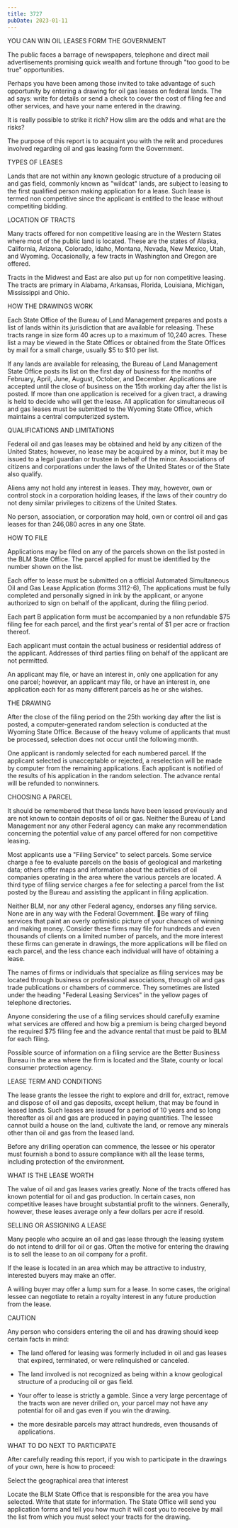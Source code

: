 ```yaml
---
title: 3727
pubDate: 2023-01-11
---
```


YOU CAN WIN OIL LEASES FORM THE GOVERNMENT

The public faces a barrage of newspapers, telephone and direct
mail advertisements promising quick wealth and fortune through
"too good to be true" opportunities.

Perhaps you have been among those invited to take advantage of
such opportunity by entering a drawing for oil gas leases on
federal lands. The ad says: write for details or send a check to
cover the cost of filing fee and other services, and have your
name entered in the drawing.

It is really possible to strike it rich? How slim are the odds
and what are the risks?

The purpose of this report is to acquaint you with the relit and
procedures involved regarding oil and gas leasing form the
Government.

TYPES OF LEASES

Lands that are not within any known geologic structure of a
producing oil and gas field, commonly known as "wildcat" lands,
are subject to leasing to the first qualified person making
application for a lease. Such lease is termed non competitive
since the applicant is entitled to the lease without competiting
bidding.

LOCATION OF TRACTS

Many tracts offered for non competitive leasing are in the
Western States where most of the public land is located. These
are the states of Alaska, California, Arizona, Colorado, Idaho,
Montana, Nevada, New Mexico, Utah, and Wyoming. Occasionally, a
few tracts in Washington and Oregon are offered.

Tracts in the Midwest and East are also put up for non
competitive leasing. The tracts are primary in Alabama, Arkansas,
Florida, Louisiana, Michigan, Mississippi and Ohio.

HOW THE DRAWINGS WORK

Each State Office of the Bureau of Land Management prepares and
posts a list of lands within its jurisdiction that are available
for releasing. These tracts range in size form 40 acres up to a
maximum of 10,240 acres. These list a may be viewed in the State
Offices or obtained from the State Offices by mail for a small
charge, usually $5 to $10 per list.

If any lands are available for releasing, the Bureau of Land
Management State Office posts its list on the first day of
business for the months of February, April, June, August,
October, and December. Applications are accepted until the close
of business on the 15th working day after the list is posted. If
more than one application is received for a given tract, a
drawing is held to decide who will get the lease. All application
for simultaneous oil and gas leases must be submitted to the
Wyoming State Office, which maintains a central computerized
system.

QUALIFICATIONS AND LIMITATIONS

Federal oil and gas leases may be obtained and held by any
citizen of the United States; however, no lease may be acquired
by a minor, but it may be issued to a legal guardian or trustee
in behalf of the minor. Associations of citizens and corporations
under the laws of the United States or of the State also qualify. 

Aliens amy not hold any interest in leases. They may, however,
own or control stock in a corporation holding leases, if the laws
of their country do not deny similar privileges to citizens of
the United States.

No person, association, or corporation may hold, own or control
oil and gas leases for than 246,080 acres in any one State.

HOW TO FILE

Applications may be filed on any of the parcels shown on the list
posted in the BLM State Office. The parcel applied for must be
identified by the number shown on the list.

Each offer to lease must be submitted on a official Automated
Simultaneous Oil and Gas Lease Application (forms 3112-6), The
applications must be fully completed and personally signed in ink
by the applicant, or anyone authorized to sign on behalf of the
applicant, during the filing period.

Each part B application form must be accompanied by a non
refundable $75 filing fee for each parcel, and the first year's
rental of $1 per acre or fraction thereof.

Each applicant must contain the actual business or residential
address of the applicant. Addresses of third parties filing on
behalf of the applicant are not permitted.

An applicant may file, or have an interest in, only one
application for any one parcel; however, an applicant may file,
or have an interest in, one application each for as many
different parcels as he or she wishes.

THE DRAWING

After the close of the filing period on the 25th working day
after the list is posted, a computer-generated random selection
is conducted at the Wyoming State Office. Because of the heavy
volume of applicants that must be processed, selection does not
occur until the following month.

One applicant is randomly selected for each numbered parcel. If
the applicant selected is unacceptable or rejected, a reselection
will be made by computer from the remaining applications. Each
applicant is notified of the results of his application in the
random selection. The advance rental will be refunded to
nonwinners.

CHOOSING A PARCEL

It should be remembered that these lands have been leased
previously and are not known to contain deposits of oil or gas.
Neither the Bureau of Land Management nor any other Federal
agency can make any recommendation concerning the potential value
of any parcel offered for non competitive leasing.

Most applicants use a "Filing Service" to select parcels. Some
service charge a fee to evaluate parcels on the basis of
geological and marketing data; others offer maps and information
about the activities of oil companies operating in the area where
the various parcels are located. A third type of filing service
charges a fee for selecting a parcel from the list posted by the
Bureau and assisting the applicant in filing application.

Neither BLM, nor any other Federal agency, endorses any filing
service. None are in any way with the Federal Government.
Be wary of filing services that paint an overly optimistic
picture of your chances of winning and making money. Consider
these firms may file for hundreds and even thousands of clients
on a limited number of parcels, and the more interest these firms
can generate in drawings, the more applications will be filed on
each parcel, and the less chance each individual will have of
obtaining a lease.

The names of firms or individuals that specialize as filing
services may be located through business or professional
associations, through oil and gas trade publications or chambers
of commerce. They sometimes are listed under the heading "Federal
Leasing Services" in the yellow pages of telephone directories.

Anyone considering the use of a filing services should carefully
examine what services are offered and how big 
a premium is being charged beyond the required $75 filing fee and
the advance rental that must be paid to BLM for each filing.

Possible source of information on a filing service are the Better
Business Bureau in the area where the firm is located and the
State, county or local consumer protection agency.

LEASE TERM AND CONDITIONS

The lease grants the lessee the right to explore and drill for,
extract, remove and dispose of oil and gas deposits, except
helium, that may be found in leased lands. Such leases are issued
for a period of 10 years and so long thereafter as oil and gas
are produced in paying quantities. The lessee cannot build a
house on the land, cultivate the land, or remove any minerals
other than oil and gas from the leased land.

Before any drilling operation can commence, the lessee or his
operator must fournish a bond to assure compliance with all the
lease terms, including protection of the environment.

WHAT IS THE LEASE WORTH

The value of oil and gas leases varies greatly. None of the
tracts offered has known potential for oil and gas production. In
certain cases, non competitive leases have brought substantial
profit to the winners. Generally, however, these leases average
only a few dollars per acre if resold.

SELLING OR ASSIGNING A LEASE

Many people who acquire an oil and gas lease through the leasing
system do not intend to drill for oil or gas. Often the motive
for entering the drawing is to sell the lease to an oil company
for a profit.

If the lease is located in an area which may be attractive to
industry, interested buyers may make an offer.

A willing buyer may offer a lump sum for a lease. In some cases,
the original lessee can negotiate to retain a royalty interest in
any future production from the lease.

CAUTION

Any person who considers entering the oil and has drawing should
keep certain facts in mind:

* The land offered for leasing was formerly included in oil and
gas leases that expired, terminated, or were relinquished or
canceled.

* The land involved is not recognized as being within a know
geological structure of a producing oil or gas field.

* Your offer to lease is strictly a gamble. Since a very 
large percentage of the tracts won are never drilled on, your
parcel may not have any potential for oil and gas even if you win
the drawing.

* the more desirable parcels may attract hundreds, even thousands
of applications.

WHAT TO DO NEXT TO PARTICIPATE

After carefully reading this report, if you wish to participate
in the drawings of your own, here is how to proceed:

Select the geographical area that interest

Locate the BLM State Office that is responsible for the area you
have selected. Write that state for information. The State Office
will send you application forms and tell you how much it will
cost you to receive by mail the list from which you must select
your tracts for the drawing.
